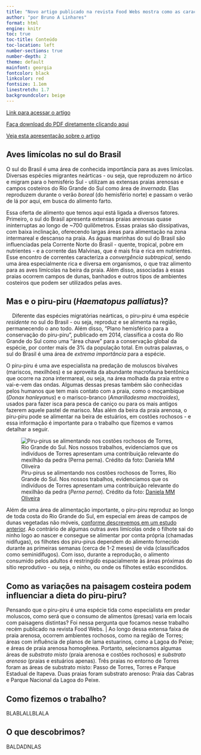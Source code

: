 ```yaml
---
title: "Novo artigo publicado na revista Food Webs mostra como as características da paisagem afetam a dieta de uma ave limícola ao longo da costa do sul do Brasil"
author: "por Bruno A Linhares"
format: html
engine: knitr
toc: true
toc-title: Conteúdo
toc-location: left
number-sections: true
number-depth: 2
theme: default
mainfont: georgia
fontcolor: black
linkcolor: red
fontsize: 1.1em
linestretch: 1.7
backgroundcolor: beige
---
```


[Link para acessar o artigo](https://doi.org/10.1016/j.fooweb.2023.e00300)

[Faça download do PDF diretamente clicando aqui](Glieshetal_FOODWEBS.pdf)

[Veja esta apresentação sobre o artigo](apresentacao_artigoFOODWEBS.html)

## Aves limícolas no sul do Brasil

O sul do Brasil é uma área de conhecida importância para as aves limícolas. Diversas espécies migrantes neárticas - ou seja, que reproduzem no ártico e migram para o hemisfério Sul - utilizam as extensas praias arenosas e campos costeiros do Rio Grande do Sul como área de *invernada*. Elas reproduzem durante o verão *boreal* (do hemisfério norte) e passam o verão de lá por aqui, em busca do alimento farto. 

Essa oferta de alimento que temos aqui está ligada a diversos fatores. Primeiro, o sul do Brasil apresenta extensas praias arenosas quase ininterruptas ao longo de ~700 quilômetros. Essas praias são dissipativas, com baixa inclinação, oferecendo largas áreas para alimentação na zona intermareal e descanso na praia. As águas marinhas do sul do Brasil são influenciadas pela Corrente Norte do Brasil - quente, tropical, pobre em nutrientes - e a corrente das Malvinas, que é mais fria e rica em nutrientes. Esse encontro de correntes caracteriza a *convergência subtropical*, sendo uma área especialmente rica e diversa em organismos, o que traz alimento para as aves limícolas na beira da praia. Além disso,  associadas à essas praias ocorrem campos de dunas, banhados e outros tipos de ambientes costeiros que podem ser utilizados pelas aves.

## Mas e o piru-piru (*Haematopus palliatus*)?
|     Diferente das espécies migratórias neárticas, o piru-piru é uma espécie *residente* no sul do Brasil - ou seja, reproduz e se alimenta na região, permanecendo o ano todo. Além disso, "Plano hemisférico para a conservação do piru-piru", publicado em 2014, classifica a costa do Rio Grande do Sul como uma "área chave" para a conservação global da espécie, por conter mais de 3% da população total. Em outras palavras, o sul do Brasil é uma área de *extrema importância* para a espécie.
O piru-piru é uma ave especialista na predação de moluscos bivalves (mariscos, mexilhões) e se aproveita da abundante macrofauna bentônica que ocorre na zona intermareal, ou seja, na área molhada da praia entre o vai-e-vem das ondas. Algumas dessas presas também são conhecidas pelos humanos que tem mais contato com a praia, como o moçambique (*Donax hanleyanus*) e o marisco-branco (*Amarilladesma mactroides*), usados para fazer isca para pesca de caniço ou para os mais antigos fazerem aquele pastel de marisco. Mas além da beira da praia arenosa, o piru-piru pode se alimentar na beira de estuários, em costões rochosos - e essa informação é importante para o trabalho que fizemos e vamos detalhar a seguir.

![Piru-pirus se alimentando nos costões rochosos de Torres, Rio Grande do Sul. Nos nossos trabalhos, evidenciamos que os indivíduos de Torres apresentam uma contribuição relevante do mexilhão da pedra (*Perna perna*). Crédito da foto: [Daniela MM Oliveira](https://www.instagram.com/danimartinsmo/)](piru_piru_rockyshores.png) 

Além de uma área de alimentação importante, o piru-piru reproduz ao longo de toda costa do Rio Grande do Sul, em especial em áreas de campos de dunas vegetadas não móveis, [conforme descrevemos em um estudo anterior](https://doi.org/10.1007/s43388-021-00042-5). Ao contrário de algumas outras aves limícolas onde o filhote sai do ninho logo ao nascer e consegue se alimentar por conta própria (chamadas nidífugas), os filhotes dos piru-pirus dependem do alimento fornecido durante as primeiras semanas (cerca de 1-2 meses) de vida (classificados como seminidífugos). Com isso, durante a reprodução, o alimento consumido pelos adultos é restringido espacialmente às áreas próximas do sítio reprodutivo - ou seja, o ninho, ou onde os filhotes estão escondidos. 

## Como as variações na paisagem costeira podem influenciar a dieta do piru-piru?

Pensando que o piru-piru é uma espécie tida como especialista em predar moluscos, como será que o consumo de alimentos (presas) varia em locais com paisagens distintas? Foi nessa pergunta que focamos nesse trabalho recém publicado na revista Food Webs.
|         Ao longo dessa extensa faixa de praia arenosa, ocorrem ambientes rochosos, como na região de Torres; áreas com influência de planos de lama estuarinos, como a Lagoa do Peixe; e áreas de praia arenosa homogênea. Portanto, selecionamos algumas áreas de *substrato misto* (praia arenosa e costões rochosos) e *substrato arenoso* (praias e estuários apenas). Três praias no entorno de Torres foram as áreas de substrato misto: Passo de Torres, Torres e Parque Estadual de Itapeva. Duas praias foram substrato arenoso: Praia das Cabras e Parque Nacional da Lagoa do Peixe.



## Como fizemos o trabalho?

BLABLALLBLALA

## O que descobrimos?

BALDADNLAS
